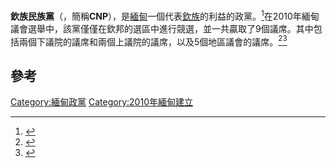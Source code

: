 {{Infobox political party
|name          = 欽族民族黨
|native_name   = {{noitalics|{{nobold|{{my|ချင်းအမျိုးသားပါတီ}}}}}}
|lang1         = 
|name_lang1    = 
|logo          = [[Image:Flag_of_the_Chin_National_Party.svg|180px]]
|colorcode     = green
|chairman      =咗贊（Zam Cin Pau）
|leader1_title = 副主席
|leader1_name  = 陳海
|leader2_title = 總書記
|leader2_name  = Salai Ceubikthawng
|president     = 
|spokesperson  = 博特·雜·楠
|foundation    = {{Start date|2010|04|07}}
|ideology      = 
|headquarters  ={{Flag|緬甸}}[[仰光|仰光]][[永盛鄉|永盛鄉]]
|international = 
|website       = {{url|chinnational-party.org}}
|seats1_title  = [[緬甸聯邦議會|緬甸上議院]]席次
|seats1        = {{Infobox political party/seats|2|224|hex=#298000}}
|seats2_title  = [[緬甸聯邦議會|緬甸下議院]]席次
|seats2        = {{Infobox political party/seats|2|440|hex=#298000}}
|symbol        = 
|country       = 緬甸
}}
{{Burmese characters}}
'''欽族民族黨'''（{{lang-my|ချင်းအမျိုးသားပါတီ}}，簡稱'''CNP'''），是[[緬甸|緬甸]]一個代表[[欽族|欽族]]的利益的政黨。<ref>{{cite news|url=http://www.mizzima.com/political-pro/new-parties/cnp.html|title=Chin National Party|date=20 November 2010|work=Election 2010|publisher=Mizzima|accessdate=2 April 2012|deadurl=yes|archiveurl=https://web.archive.org/web/20120325102831/http://mizzima.com/political-pro/new-parties/cnp.html|archivedate=2012年3月25日}}</ref>在2010年緬甸議會選舉中，該黨僅僅在欽邦的選區中進行競選，並一共贏取了9個議席。其中包括兩個下議院的議席和兩個上議院的議席，以及5個地區議會的議席。<ref>{{cite news|url=http://www.altsean.org/Research/2010/Key%20Facts/Results/Overall.php|title=All legislatures|date=2010|work=2010 Election Watch|publisher=Alternative Asean Network on Burma|accessdate=2 April 2012|deadurl=yes|archiveurl=https://web.archive.org/web/20120101081201/http://www.altsean.org/Research/2010/Key%20Facts/Results/Overall.php|archivedate=2012年1月1日|df=}}</ref><ref>{{cite web|url=http://www.altsean.org/Research/2010/Key%20Facts/Parties/Chin%20National%20Party.php|title=Chin National Party|date=2010|work=2010 Election Watch|publisher=Alternative Asean Network on Burma|accessdate=2 April 2012|deadurl=yes|archiveurl=https://web.archive.org/web/20120322113419/http://www.altsean.org/Research/2010/Key%20Facts/Parties/Chin%20National%20Party.php|archivedate=2012年3月22日|df=}}</ref>

==參考==
{{reflist}}
{{緬甸政黨}}
[[Category:緬甸政黨|Category:緬甸政黨]]
[[Category:2010年緬甸建立|Category:2010年緬甸建立]]